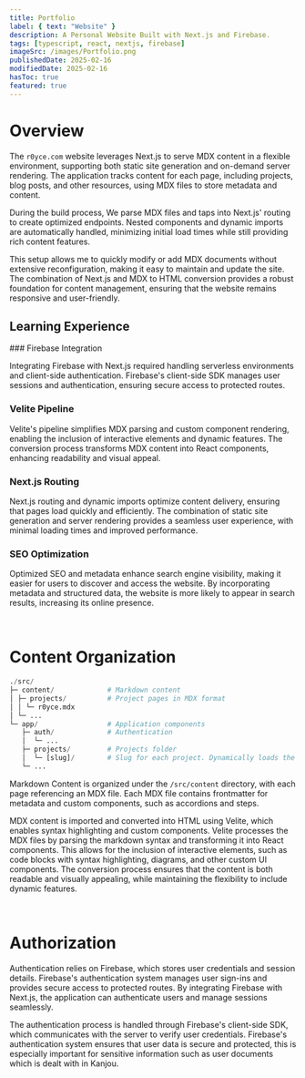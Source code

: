 ```yaml
---
title: Portfolio
label: { text: "Website" }
description: A Personal Website Built with Next.js and Firebase.
tags: [typescript, react, nextjs, firebase]
imageSrc: /images/Portfolio.png
publishedDate: 2025-02-16
modifiedDate: 2025-02-16
hasToc: true
featured: true
---
```


# Overview

The `r0yce.com` website leverages Next.js to serve MDX content in a flexible environment, supporting both static site generation and on-demand server rendering. The application tracks content for each page, including projects, blog posts, and other resources, using MDX files to store metadata and content.

During the build process, We parse MDX files and taps into Next.js' routing to create optimized endpoints. Nested components and dynamic imports are automatically handled, minimizing initial load times while still providing rich content features.

This setup allows me to quickly modify or add MDX documents without extensive reconfiguration, making it easy to maintain and update the site. The combination of Next.js and MDX to HTML conversion provides a robust foundation for content management, ensuring that the website remains responsive and user-friendly.

## Learning Experience

<Steps>
### Firebase Integration

Integrating Firebase with Next.js required handling serverless environments and client-side authentication. Firebase's client-side SDK manages user sessions and authentication, ensuring secure access to protected routes.

### Velite Pipeline

Velite's pipeline simplifies MDX parsing and custom component rendering, enabling the inclusion of interactive elements and dynamic features. The conversion process transforms MDX content into React components, enhancing readability and visual appeal.

### Next.js Routing

Next.js routing and dynamic imports optimize content delivery, ensuring that pages load quickly and efficiently. The combination of static site generation and server rendering provides a seamless user experience, with minimal loading times and improved performance.

### SEO Optimization

Optimized SEO and metadata enhance search engine visibility, making it easier for users to discover and access the website. By incorporating metadata and structured data, the website is more likely to appear in search results, increasing its online presence.

</Steps>

<br />

# Content Organization

```python
./src/
├─ content/             # Markdown content
│ ├─ projects/          # Project pages in MDX format
│ │ └─ r0yce.mdx
│ └─ ...
└─ app/                 # Application components
   ├─ auth/             # Authentication
   │  └─ ...
   ├─ projects/         # Projects folder
   │  └─ [slug]/        # Slug for each project. Dynamically loads the MDX content for the project.
   └─ ...
```

Markdown Content is organized under the `/src/content` directory, with each page referencing an MDX file. Each MDX file contains frontmatter for metadata and custom components, such as accordions and steps.

MDX content is imported and converted into HTML using Velite, which enables syntax highlighting and custom components. Velite processes the MDX files by parsing the markdown syntax and transforming it into React components. This allows for the inclusion of interactive elements, such as code blocks with syntax highlighting, diagrams, and other custom UI components. The conversion process ensures that the content is both readable and visually appealing, while maintaining the flexibility to include dynamic features.

<br />

# Authorization

Authentication relies on Firebase, which stores user credentials and session details. Firebase's authentication system manages user sign-ins and provides secure access to protected routes. By integrating Firebase with Next.js, the application can authenticate users and manage sessions seamlessly.

The authentication process is handled through Firebase's client-side SDK, which communicates with the server to verify user credentials. Firebase's authentication system ensures that user data is secure and protected, this is especially important for sensitive information such as user documents which is dealt with in Kanjou.
